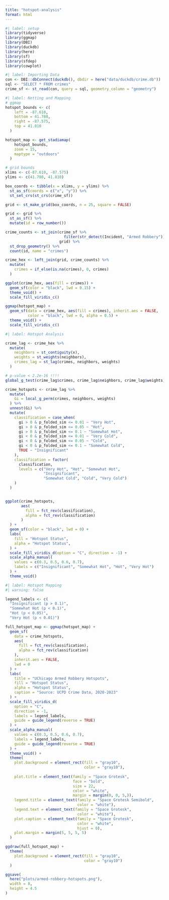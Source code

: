```yaml
---
title: "hotspot-analysis"
format: html
---
```


```r
#| label: setup
library(tidyverse)
library(ggmap)
library(DBI)
library(duckdb)
library(here)
library(sf)
library(sfdep)
library(cowplot)
```

```r
#| label: Importing Data
con <- DBI::dbConnect(duckdb(), dbdir = here("data/duckdb/crime.db"))
sql <- "SELECT * FROM crimes"
crime_sf <- st_read(con, query = sql, geometry_column = "geometry")
```

```r
#| label: Netting and Mapping
# ggmap
hotspot_bounds <- c(
    left = -87.610,
    bottom = 41.780,
    right = -87.575,
    top = 41.810
  )

hotspot_map <- get_stadiamap(
    hotspot_bounds, 
    zoom = 15, 
    maptype = "outdoors"
  )

# grid bounds
xlims <- c(-87.610, -87.575)
ylims <- c(41.780, 41.810)

box_coords <- tibble(x = xlims, y = ylims) %>% 
  st_as_sf(coords = c("x", "y")) %>% 
  st_set_crs(st_crs(crime_sf))

grid <- st_make_grid(box_coords, n = 25, square = FALSE)

grid <- grid %>% 
  st_as_sf() %>% 
  mutate(id = row_number())

crime_counts <- st_join(crime_sf %>% 
                          filter(str_detect(Incident, "Armed Robbery")), 
                        grid) %>% 
  st_drop_geometry() %>% 
  count(id, name = "crimes")

crime_hex <- left_join(grid, crime_counts) %>% 
  mutate(
    crimes = if_else(is.na(crimes), 0, crimes)
  )

ggplot(crime_hex, aes(fill = crimes)) + 
  geom_sf(color = "black", lwd = 0.15) +
  theme_void() +
  scale_fill_viridis_c()

ggmap(hotspot_map) +
  geom_sf(data = crime_hex, aes(fill = crimes), inherit.aes = FALSE,
          color = "black", lwd = 0, alpha = 0.5) +
  theme_void() +
  scale_fill_viridis_c()
```

```r
#| label: Hotspot Analysis

crime_lag <- crime_hex %>% 
  mutate(
    neighbors = st_contiguity(x),
    weights = st_weights(neighbors),
    crimes_lag = st_lag(crimes, neighbors, weights)
  )

# p-value < 2.2e-16 !!!!
global_g_test(crime_lag$crimes, crime_lag$neighbors, crime_lag$weights)

crime_hotspots <- crime_lag %>% 
  mutate(
    Gi = local_g_perm(crimes, neighbors, weights)
  ) %>% 
  unnest(Gi) %>% 
  mutate(
    classification = case_when(
      gi > 0 & p_folded_sim <= 0.01 ~ "Very Hot",
      gi > 0 & p_folded_sim <= 0.05 ~ "Hot",
      gi > 0 & p_folded_sim <= 0.1 ~ "Somewhat Hot",
      gi < 0 & p_folded_sim <= 0.01 ~ "Very Cold",
      gi < 0 & p_folded_sim <= 0.05 ~ "Cold",
      gi < 0 & p_folded_sim <= 0.1 ~ "Somewhat Cold",
      TRUE ~ "Insignificant"
    ),
    classification = factor(
      classification,
      levels = c("Very Hot", "Hot", "Somewhat Hot",
                 "Insignificant",
                 "Somewhat Cold", "Cold", "Very Cold")
    )
  ) 


ggplot(crime_hotspots, 
       aes(
         fill = fct_rev(classification),
         alpha = fct_rev(classification)
       )
  ) +
  geom_sf(color = "black", lwd = 0) +
  labs(
    fill = "Hotspot Status",
    alpha = "Hotspot Status",
  ) +
  scale_fill_viridis_d(option = "C", direction = -1) +
  scale_alpha_manual(
    values = c(0.3, 0.5, 0.6, 0.7),
    labels = c("Insignificant", "Somewhat Hot", "Hot", "Very Hot")
  ) +
  theme_void() 

```





```r
#| label: Hotspot Mapping
#| warning: false

legend_labels <- c(
  "Insignificant (p > 0.1)", 
  "Somewhat Hot (p < 0.1)", 
  "Hot (p < 0.05)", 
  "Very Hot (p < 0.01)")

full_hotspot_map <- ggmap(hotspot_map) +
  geom_sf(
    data = crime_hotspots,
    aes(
      fill = fct_rev(classification),
      alpha = fct_rev(classification)
    ),
    inherit.aes = FALSE,
    lwd = 0
  ) +
  labs(
    title = "UChicago Armed Robbery Hotspots",
    fill = "Hotspot Status",
    alpha = "Hotspot Status",
    caption = "Source: UCPD Crime Data, 2020-2023"
  ) +
  scale_fill_viridis_d(
    option = "C", 
    direction = -1,
    labels = legend_labels,
    guide = guide_legend(reverse = TRUE)
  ) +
  scale_alpha_manual(
    values = c(0.3, 0.5, 0.6, 0.7),
    labels = legend_labels,
    guide = guide_legend(reverse = TRUE)
  ) +
  theme_void() +
  theme(
    plot.background = element_rect(fill = "gray10",
                                   color = "gray10"),
    
    plot.title = element_text(family = "Space Grotesk",
                              face = "bold",
                              size = 22,
                              color = "white",
                              margin = margin(0, 0, 5,)),
    legend.title = element_text(family = "Space Grotesk Semibold",
                                color = "white"),
    legend.text = element_text(family = "Space Grotesk",
                                color = "white"),
    plot.caption = element_text(family = "Space Grotesk",
                                color = "white",
                                hjust = 0),
    plot.margin = margin(5, 5, 5, 5)
  )

ggdraw(full_hotspot_map) +
  theme(
    plot.background = element_rect(fill = "gray10",
                                   color = "gray10")
  )

ggsave(
  here("plots/armed-robbery-hotspots.png"), 
  width = 8,
  height = 4.5
)
```

